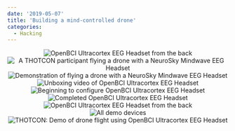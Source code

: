 ```yaml
---
date: '2019-05-07'
title: 'Building a mind-controlled drone'
categories:
  - Hacking
---
```






<div style="text-align:center">
  <img
    src={mindwaveDrone}
    alt="OpenBCI Ultracortex EEG Headset from the back"
    style={{ height: '500px' }}
  />
</div>

<div style="text-align:center">
  <img
    src={thotconMindwave}
    alt="A THOTCON participant flying a drone with a NeuroSky Mindwave EEG Headset"
    style={{ height: '500px' }}
  />
</div>

<div style="text-align:center">
  <img
    src={mindwaveFlight}
    alt="Demonstration of flying a drone with a NeuroSky Mindwave EEG Headset"
    style={{ height: '500px' }}
  />
</div>

<div style="text-align:center">
  <img
    src={unboxingOpenBciGif}
    alt="Unboxing video of OpenBCI Ultracortex EEG Headset"
    style={{ height: '500px' }}
  />
</div>

<div style="text-align:center">
  <img
    src={beginningOpenBci}
    alt="Beginning to configure OpenBCI Ultracortex EEG Headset"
    style={{ height: '500px' }}
  />
</div>

<div style="text-align:center">
  <img
    src={completedOpenBci}
    alt="Completed OpenBCI Ultracortex EEG Headset"
    style={{ height: '500px' }}
  />
</div>

<div style="text-align:center">
  <img
    src={backOfOpenBci}
    alt="OpenBCI Ultracortex EEG Headset from the back"
    style={{ height: '500px' }}
  />
</div>

<div style="text-align:center">
  <img src={fullDemo} alt="All demo devices" style={{ height: '500px' }} />
</div>

<div style="text-align:center">
  <img
    src={thotconOpenBciSetup}
    alt="THOTCON: Demo of drone flight using OpenBCI Ultracortex EEG Headset"
    style={{ height: '300px' }}
  />
</div>
